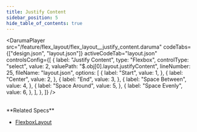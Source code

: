 ```yaml
---
title: Justify Content
sidebar_position: 5
hide_table_of_contents: true
---
```


<DarumaPlayer
  src="/feature/flex_layout/flex_layout__justify_content.daruma"
  codeTabs={["design.json", "layout.json"]}
  activeCodeTab="layout.json"
  controlsConfig={[
    {
      label: "Justify Content",
      type: "Flexbox",
      controlType: "select",
      value: 2,
      valuePath: "$.obj[0].layout.justifyContent",
      lineNumber: 25,
      fileName: "layout.json",
      options: [
        {
          label: "Start",
          value: 1,
        },
        {
          label: "Center",
          value: 2,
        },
        {
          label: "End",
          value: 3,
        },
        {
          label: "Space Between",
          value: 4,
        },
        {
          label: "Space Around",
          value: 5,
        },
        {
          label: "Space Evenly",
          value: 6,
        },
      ],
    },
  ]}
/>

<br />
**Related Specs**

- [FlexboxLayout](/specs/layout/flexbox-layout#justifycontent)
